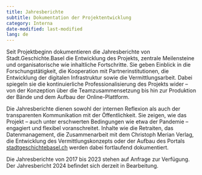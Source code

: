 ```yaml
---
title: Jahresberichte
subtitle: Dokumentation der Projektentwicklung
category: Interna
date-modified: last-modified
lang: de
---
```


Seit Projektbeginn dokumentieren die Jahresberichte von Stadt.Geschichte.Basel die Entwicklung des Projekts, zentrale Meilensteine und organisatorische wie inhaltliche Fortschritte. Sie geben Einblick in die Forschungstätigkeit, die Kooperation mit Partnerinstitutionen, die Entwicklung der digitalen Infrastruktur sowie die Vermittlungsarbeit. Dabei spiegeln sie die kontinuierliche Professionalisierung des Projekts wider – von der Konzeption über die Teamzusammensetzung bis hin zur Produktion der Bände und dem Aufbau der Online-Plattform.

Die Jahresberichte dienen sowohl der internen Reflexion als auch der transparenten Kommunikation mit der Öffentlichkeit. Sie zeigen, wie das Projekt – auch unter erschwerten Bedingungen wie etwa der Pandemie – engagiert und flexibel voranschreitet. Inhalte wie die Retraiten, das Datenmanagement, die Zusammenarbeit mit dem Christoph Merian Verlag, die Entwicklung des Vermittlungskonzepts oder der Aufbau des Portals [stadtgeschichtebasel.ch](https://stadtgeschichtebasel.ch) werden dabei fortlaufend dokumentiert.

Die Jahresberichte von 2017 bis 2023 stehen auf Anfrage zur Verfügung. Der Jahresbericht 2024 befindet sich derzeit in Bearbeitung.
